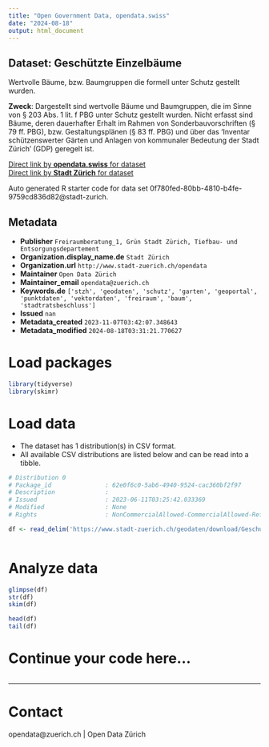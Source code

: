 ```yaml
---
title: "Open Government Data, opendata.swiss"
date: "2024-08-18"
output: html_document
---
```


## Dataset: Geschützte Einzelbäume

Wertvolle Bäume, bzw. Baumgruppen die formell unter Schutz gestellt wurden.

**Zweck**: Dargestellt sind wertvolle Bäume und Baumgruppen, die im Sinne von § 203 Abs. 1 lit. f PBG unter Schutz gestellt wurden. Nicht erfasst sind Bäume, deren dauerhafter Erhalt im Rahmen von Sonderbauvorschriften (§ 79 ff. PBG), bzw. Gestaltungsplänen (§ 83 ff. PBG) und über das 'Inventar schützenswerter Gärten und Anlagen von kommunaler Bedeutung der Stadt Zürich' (GDP) geregelt ist.

[Direct link by **opendata.swiss** for dataset](https://opendata.swiss/de/dataset/geschutzte-einzelbaume)<br>
[Direct link by **Stadt Zürich** for dataset](https://data.stadt-zuerich.ch/dataset/geo_geschuetzte_einzelbaeume)

Auto generated R starter code for data set 0f780fed-80bb-4810-b4fe-9759cd836d82@stadt-zurich.

## Metadata

- **Publisher** `Freiraumberatung_1, Grün Stadt Zürich, Tiefbau- und Entsorgungsdepartement`
- **Organization.display_name.de** `Stadt Zürich`
- **Organization.url** `http://www.stadt-zuerich.ch/opendata`
- **Maintainer** `Open Data Zürich`
- **Maintainer_email** `opendata@zuerich.ch`
- **Keywords.de** `['stzh', 'geodaten', 'schutz', 'garten', 'geoportal', 'punktdaten', 'vektordaten', 'freiraum', 'baum', 'stadtratsbeschluss']`
- **Issued** `nan`
- **Metadata_created** `2023-11-07T03:42:07.348643`
- **Metadata_modified** `2024-08-18T03:31:21.770627`


# Load packages

```r

library(tidyverse)
library(skimr)

```

# Load data

-   The dataset has 1 distribution(s) in CSV format.
-   All available CSV distributions are listed below and can be read into a tibble.

```r

# Distribution 0
# Package_id               : 62e0f6c0-5ab6-4940-9524-cac360bf2f97
# Description              : 
# Issued                   : 2023-06-11T03:25:42.033369
# Modified                 : None
# Rights                   : NonCommercialAllowed-CommercialAllowed-ReferenceNotRequired

df <- read_delim('https://www.stadt-zuerich.ch/geodaten/download/Geschuetzte_Einzelbaeume?format=10008')



```

# Analyze data

```r

glimpse(df)
str(df)
skim(df)

head(df)
tail(df)

```

# Continue your code here...

```r

```

------------------------------------------------------------------------

# Contact

opendata@zuerich.ch | Open Data Zürich
